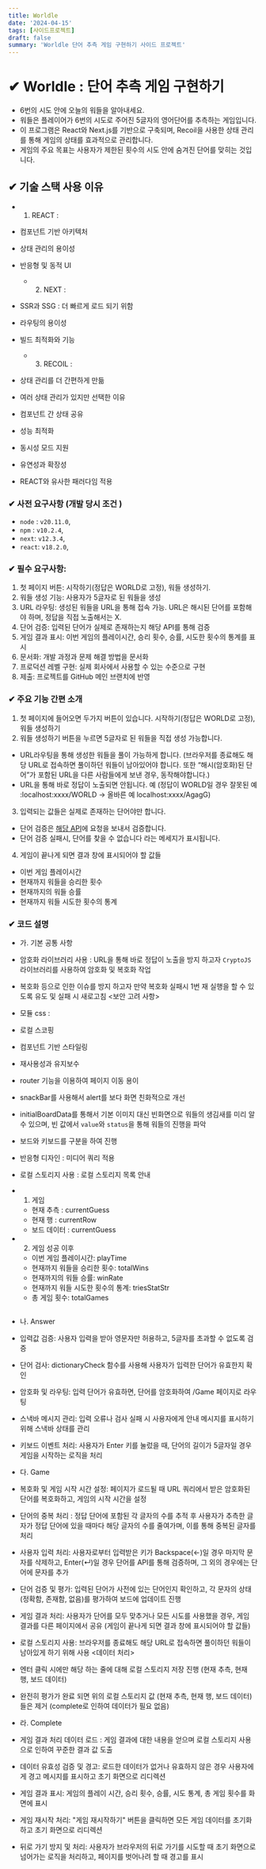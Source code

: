 ```yaml
---
title: Worldle
date: '2024-04-15'
tags: [사이드프로젝트]
draft: false
summary: 'Worldle 단어 추측 게임 구현하기 사이드 프로젝트'
---
```


# ✔ Worldle : 단어 추측 게임 구현하기
- 6번의 시도 안에 오늘의 워들을 알아내세요.
- 워들은 플레이어가 6번의 시도로 주어진 5글자의 영어단어를 추측하는 게임입니다.
- 이 프로그램은 React와 Next.js를 기반으로 구축되며, Recoil을 사용한 상태 관리를 통해 게임의 상태를 효과적으로 관리합니다.
- 게임의 주요 목표는 사용자가 제한된 횟수의 시도 안에 숨겨진 단어를 맞히는 것입니다.


## ✔ 기술 스택 사용 이유
  - 1. REACT :
- 컴포넌트 기반 아키텍처
- 상태 관리의 용이성
- 반응형 및 동적 UI


  - 2. NEXT :
- SSR과 SSG : 더 빠르게 로드 되기 위함
- 라우팅의 용이성
- 빌드 최적화와 기능


  - 3. RECOIL :
- 상태 관리를 더 간편하게 만듦
- 여러 상태 관리가 있지만 선택한 이유
- 컴포넌트 간 상태 공유
- 성능 최적화
- 동시성 모드 지원
- 유연성과 확장성
- REACT와 유사한 패러다임 적용


### ✔ 사전 요구사항 (개발 당시 조건 )
- `node` : `v20.11.0`,
- `npm` : `v10.2.4`,
- `next`: `v12.3.4`,
- `react`: `v18.2.0`,

### ✔ 필수 요구사항:
1. 첫 페이지 버튼: 시작하기(정답은 WORLD로 고정), 워들 생성하기.
2. 워들 생성 기능: 사용자가 5글자로 된 워들을 생성
3. URL 라우팅: 생성된 워들을 URL을 통해 접속 가능. URL은 해시된 단어를 포함해야 하며, 정답을 직접 노출해서는 X.
4. 단어 검증: 입력된 단어가 실제로 존재하는지 해당 API를 통해 검증
5. 게임 결과 표시: 이번 게임의 플레이시간, 승리 횟수, 승률, 시도한 횟수의 통계를 표시
6. 문서화: 개발 과정과 문제 해결 방법을 문서화
7. 프로덕션 레벨 구현: 실제 회사에서 사용할 수 있는 수준으로 구현
8. 제출: 프로젝트를 GitHub 메인 브랜치에 반영


### ✔ 주요 기능 간편 소개
1. 첫 페이지에 들어오면 두가지 버튼이 있습니다. 시작하기(정답은 WORLD로 고정), 워들 생성하기
2. 워들 생성하기 버튼을 누르면 5글자로 된 워들을 직접 생성 가능합니다.
  - URL라우팅을 통해 생성한 워들을 풀이 가능하게 합니다. (브라우저를 종료해도 해당 URL로 접속하면 풀이하던 워들이 남아있어야 합니다. 또한 “해시(암호화)된 단어”가 포함된 URL을 다른 사람들에게 보낸 경우, 동작해야합니다.)
  - URL을 통해 바로 정답이 노출되면 안됩니다. 예 (정답이 WORLD일 경우 잘못된 예 :localhost:xxxx/WORLD → 올바른 예 localhost:xxxx/AgagG)
3. 입력되는 값들은 실제로 존재하는 단어야만 합니다.
  - 단어 검증은 [해당 API](https://dictionaryapi.dev/)에 요청을 보내서 검증합니다.
  - 단어 검증 실패시, 단어를 찾을 수 없습니다 라는 메세지가 표시됩니다.
4. 게임이 끝나게 되면 결과 창에 표시되어야 할 값들
  - 이번 게임 플레이시간
  - 현재까지 워들을 승리한 횟수
  - 현재까지의 워들 승률
  - 현재까지 워들 시도한 횟수의 통계


### ✔ 코드 설명
- 가. 기본 공통 사항
- 암호화 라이브러리 사용 : URL을 통해 바로 정답이 노출을 방지 하고자 `CryptoJS` 라이브러리를 사용하여 암호화 및 복호화 작업
- 복호화 등으로 인한 이슈를 방지 하고자 만약 복호화 실패시 1번 재 실행을 할 수 있도록 유도 및 실패 시 새로고침 <보안 고려 사항>
- 모듈 css :
- 로컬 스코핑
- 컴포넌트 기반 스타일링
- 재사용성과 유지보수
- router 기능을 이용하여 페이지 이동 용이
- snackBar를 사용해서 alert를 보다 화면 친화적으로 개선
- initialBoardData를 통해서 기본 이미지 대신 빈화면으로 워들의 생김새를 미리 알 수 있으며,
빈 값에서 `value`와 `status`을 통해 워들의 진행을 파악
- 보드와 키보드를 구분을 하여 진행
-  반응형 디자인 : 미디어 쿼리 적용
- 로컬 스토리지 사용 : 로컬 스토리지 목록 안내

- 1. 게임
  - 현재 추측 : currentGuess
  - 현재 행 : currentRow
  - 보드 데이터 : currentGuess

- 2. 게임 성공 이후
  - 이번 게임 플레이시간: playTime
  - 현재까지 워들을 승리한 횟수: totalWins
  - 현재까지의 워들 승률: winRate
  - 현재까지 워들 시도한 횟수의 통계: triesStatStr
  - 총 게임 횟수: totalGames
    ```

- 나. Answer
- 입력값 검증: 사용자 입력을 받아 영문자만 허용하고, 5글자를 초과할 수 없도록 검증
- 단어 검사: dictionaryCheck 함수를 사용해 사용자가 입력한 단어가 유효한지 확인
- 암호화 및 라우팅: 입력 단어가 유효하면, 단어를 암호화하여 /Game 페이지로 라우팅
- 스낵바 메시지 관리: 입력 오류나 검사 실패 시 사용자에게 안내 메시지를 표시하기 위해 스낵바 상태를 관리
- 키보드 이벤트 처리: 사용자가 Enter 키를 눌렀을 때, 단어의 길이가 5글자일 경우 게임을 시작하는 로직을 처리


- 다. Game
- 복호화 및 게임 시작 시간 설정: 페이지가 로드될 때 URL 쿼리에서 받은 암호화된 단어를 복호화하고, 게임의 시작 시간을 설정
- 단어의 중복 처리 : 정답 단어에 포함된 각 글자의 수를 추적 후 사용자가 추측한 글자가 정답 단어에 있을 때마다 해당 글자의 수를 줄여가며, 이를 통해 중복된 글자를 처리
- 사용자 입력 처리: 사용자로부터 입력받은 키가 Backspace(←)일 경우 마지막 문자를 삭제하고, Enter(↵)일 경우 단어를  API를 통해 검증하며,
그 외의 경우에는 단어에 문자를 추가
- 단어 검증 및 평가: 입력된 단어가 사전에 있는 단어인지 확인하고, 각 문자의 상태(정확함, 존재함, 없음)를 평가하여 보드에 업데이트 진행
- 게임 결과 처리: 사용자가 단어를 모두 맞추거나 모든 시도를 사용했을 경우, 게임 결과를 다른 페이지에서 공유 (게임이 끝나게 되면 결과 창에 표시되어야 할 값들)
- 로컬 스토리지 사용: 브라우저를 종료해도 해당 URL로 접속하면 풀이하던 워들이 남아있게 하기 위해 사용 <데이터 처리>
- 엔터 클릭 시에만 해당 하는 줄에 대해 로컬 스토리지 저장 진행 (현재 추측, 현재 행, 보드 데이터)
- 완전히 평가가 완료 되면 위의 로컬 스토리지 값 (현재 추측, 현재 행, 보드 데이터)들은 제거 (complete로 인하여 데이터가 필요 없음)


- 라. Complete
- 게임 결과 처리 데이터 로드 : 게임 결과에 대한 내용을 얻으며 로컬 스토리지 사용으로 인하여 꾸준한 결과 값 도출
- 데이터 유효성 검증 및 경고: 로드한 데이터가 없거나 유효하지 않은 경우 사용자에게 경고 메시지를 표시하고 초기 화면으로 리디렉션
- 게임 결과 표시: 게임의 플레이 시간, 승리 횟수, 승률, 시도 통계, 총 게임 횟수를 화면에 표시
- 게임 재시작 처리: "게임 재시작하기" 버튼을 클릭하면 모든 게임 데이터를 초기화하고 초기 화면으로 리디렉션
- 뒤로 가기 방지 및 처리: 사용자가 브라우저의 뒤로 가기를 시도할 때 초기 화면으로 넘어가는 로직을 처리하고, 페이지를 벗어나려 할 때 경고를 표시
